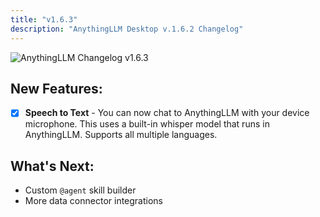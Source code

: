 ```yaml
---
title: "v1.6.3"
description: "AnythingLLM Desktop v.1.6.2 Changelog"
---
```



<Image
  src="/images/product/changelog/header-image.png"
  height={1080}
  width={1920}
  quality={100}
  alt="AnythingLLM Changelog v1.6.3"
/>

## New Features:

- [x] **Speech to Text** - You can now chat to AnythingLLM with your device microphone. This uses a built-in whisper model that runs in AnythingLLM. Supports all multiple languages.

## What's Next:

- Custom `@agent` skill builder
- More data connector integrations
